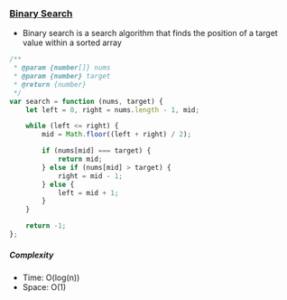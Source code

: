 ### [Binary Search](https://leetcode.com/problems/binary-search/description/)

- Binary search is a search algorithm that finds the position of a target value within a sorted array

```js copy
/**
 * @param {number[]} nums
 * @param {number} target
 * @return {number}
 */
var search = function (nums, target) {
    let left = 0, right = nums.length - 1, mid;

    while (left <= right) {
        mid = Math.floor((left + right) / 2);

        if (nums[mid] === target) {
            return mid;
        } else if (nums[mid] > target) {
            right = mid - 1;
        } else {
            left = mid + 1;
        }
    }

    return -1;
};
```

##### Complexity

- Time: O(log(n))
- Space: O(1)
